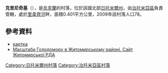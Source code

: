 {{coord|50|13|14|N|28|56|55|E|scale:30000|display=title}}

'''克里尼奇基'''（{{lang-uk|Кринички}}），是[[烏克蘭|烏克蘭]]的村落，位於該國北部[[日托米爾州|日托米爾州]]，由[[治托米亞區|治托米亞區]]負責管轄，處於[[里韋齊河|里韋齊河]]畔，面積0.401平方公里，2009年該村落人口78。

==參考資料== 
*[http://gska2.rada.gov.ua/pls/z7502/A005?rf7571=9390 картка]{{dead link|date=2017年11月 |bot=InternetArchiveBot |fix-attempted=yes }}
* [https://web.archive.org/web/20110915195159/http://www.zhytomyr-rda.gov.ua/Rozdil_3/Golodomor_1932_1933_rokiv/Golodomor_u_regioni/Masshtabi_Golodomoru_u_regioni__CHorni_doshki__Postrazhdali_sela_ Масштаби Голодомору в Житомирському районі. Сайт Житомирської РДА]

{{DEFAULTSORT:Кринички}}
[[Category:日托米爾州村落|Category:日托米爾州村落]]
[[Category:治托米亞區村落|Category:治托米亞區村落]]


{{Zhytomyr-geo-stub}}